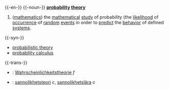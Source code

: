 {{-en-}}
{{-noun-}}
'''[[probability]] [[theory]]'''
{{wikipedia}}
#([[mathematics]]) the [[mathematical]] [[study]] of probability (the [[likelihood]] of [[occurrence]] of [[random]] [[event]]s in order to [[predict]] the [[behavior]] of defined [[systems]].
{{-syn-}}
* [[probabilistic theory]]
* [[probability calculus]]
{{-trans-}}
*{{de}}: [[Wahrscheinlichkeitstheorie]] ''f''
*{{sv}}: [[sannolikhetsteori]] ''c'', [[sannolikhetslära]] ''c''